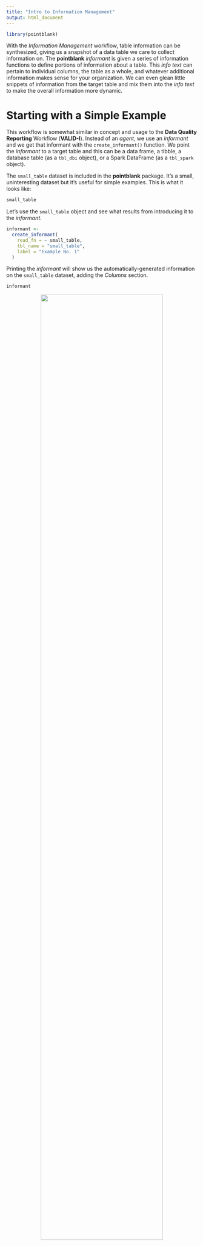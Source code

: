```yaml
---
title: "Intro to Information Management"
output: html_document
---
```


```r
library(pointblank)
```

With the *Information Management* workflow, table information can be synthesized, giving us a snapshot of a data table we care to collect information on. The **pointblank** *informant* is given a series of information functions to define portions of information about a table. This *info text* can pertain to individual columns, the table as a whole, and whatever additional information makes sense for your organization. We can even glean little snippets of information from the target table and mix them into the *info text* to make the overall information more dynamic.

# Starting with a Simple Example

This workflow is somewhat similar in concept and usage to the **Data Quality Reporting** Workflow (**VALID-I**). Instead of an *agent*, we use an *informant* and we get that informant with the `create_informant()` function. We point the *informant* to a target table and this can be a data frame, a tibble, a database table (as a `tbl_dbi` object), or a Spark DataFrame (as a `tbl_spark` object).

The `small_table` dataset is included in the **pointblank** package. It's a small, uninteresting dataset but it's useful for simple examples. This is what it looks like:

```r
small_table
```

Let's use the `small_table` object and see what results from introducing it to the *informant*.

```r
informant <- 
  create_informant(
    read_fn = ~ small_table,
    tbl_name = "small_table",
    label = "Example No. 1"
  )
```

Printing the *informant* will show us the automatically-generated information on the `small_table` dataset, adding the *Columns* section.

```r
informant
```

<div style="text-align: center;"><img src="https://silly-jackson-b3dec8.netlify.app/informant_report_1.png" width=80%></div>
<br>

Alternatively we can get the same report with `get_informant_report()` and have access to additional output options, like producing a narrower version of the output.

```r
get_informant_report(informant, size = "small")
```

<div style="text-align: center;"><img src="https://silly-jackson-b3dec8.netlify.app/informant_report_2.png" width=50%></div>
<br>

Either way, what we get in the initial reporting is very basic. What should be done next is to add information with the following set of `info_*()` functions:

- `info_tabular()`: Add information that focuses on aspects of the data table as a whole
- `info_columns()`: Add information that focuses on aspects of a data table's columns
- `info_section()`: Add information that focuses on some key aspect of the data table

Let's try adding some information with each of these functions and then look at the resulting report.

```r
informant <-
  create_informant(
    read_fn = ~ small_table,
    tbl_name = "small_table",
    label = "Example No. 2"
  ) %>%
  info_tabular(
    description = "This table is included in the **pointblank** pkg."
  ) %>%
  info_columns(
    columns = "date_time",
    info = "This column is full of timestamps."
  ) %>%
  info_section(
    section_name = "further information", 
    `examples and documentation` = "Examples for how to use the `info_*()` functions
    (and many more) are available at the 
    [**pointblank** site](https://rich-iannone.github.io/pointblank/)."
  )

informant
```

<div style="text-align: center;"><img src="https://silly-jackson-b3dec8.netlify.app/informant_report_3.png" width=80%></div>
<br>

As can be seen, the report is a bit more filled out with information. The **TABLE** and **COLUMNS** sections are in their prescribed order and the new section we named **FURTHER INFORMATION** follows those (and it has one subsection called **EXAMPLES and DOCUMENTATION**). Let's explore how each of the three different `info_*()` functions work.

# The **TABLE** Section and `info_tabular()`

The `info_tabular()` function adds information to the **TABLE** section. We use named arguments to define subsection names and their content. In the previous example `info_tabular(description = "This table is included in the **pointblank** pkg.")` was used to make the **DESCRIPTION** subsection (all section titles are automatically capitalized), and the *info text* is the Markdown text `"This table is included in the **pointblank** pkg."`. We can define as many subsections to the **TABLE** section as we need, either in the same `info_tabular()` call or across multiple calls. If we want to use more complicated subsection names than a single word, then we can enclose that text in back ticks. For example, why not put some emoji in your subsection name?

```r
informant %>% 
  info_tabular(`🔄 updates` = "This table is not regularly updated.")
```

<div style="text-align: center;"><img src="https://silly-jackson-b3dec8.netlify.app/informant_report_4.png" width=80%></div>
<p align="center">This is an excerpt of the complete report, showing just the report header and the <strong>TABLE</strong> section.</p>
<br>

The **TABLE** section is a great place to put all the information about the table that needs to be front and center. Examples of some useful topics for this section might include:

- a high-level summary of the table, stating its purpose and importance
- what each row of the table represents
- the main users of the table within an organization
- description of how the table is generated
- information on the frequency of updates

# The **COLUMNS** Section and `info_columns()`

The section that follows the **TABLE** section is **COLUMNS**. This section provides an opportunity to describe each table column in as much detail as necessary. Here, individual columns serve as subsections (automatically generated upon using `create_informant()`) and there can be subsections within each column as well.

The interesting thing about the information provided here via `info_columns()` is that the information is additive. We can make multiple calls of `info_columns()` and disperse common pieces of *info text* to multiple columns and append the text to any existing. Let's take a look at this in practice with the far more interesting `palmerpenguins::penguins` dataset. Here, we fill in information for each column by adapting [documentation](https://allisonhorst.github.io/palmerpenguins/reference/penguins.html) from the **palmerpenguins** package.

```r
informant_pp <- 
  create_informant(
    read_fn = ~ palmerpenguins::penguins,
    tbl_name = "penguins",
    label = "The `penguins` dataset from the **palmerpenguins** 📦."
  ) %>% 
  info_columns(
    columns = "species",
    `ℹ️` = "A factor denoting penguin species (*Adélie*, *Chinstrap*, and *Gentoo*)."
  ) %>%
  info_columns(
    columns = "island",
    `ℹ️` = "A factor denoting island in Palmer Archipelago, Antarctica
    (*Biscoe*, *Dream*, or *Torgersen*)."
  ) %>%
  info_columns(
    columns = "bill_length_mm",
    `ℹ️` = "A number denoting bill length"
  ) %>%
  info_columns(
    columns = "bill_depth_mm",
    `ℹ️` = "A number denoting bill depth"
  ) %>%
  info_columns(
    columns = "flipper_length_mm",
    `ℹ️` = "An integer denoting flipper length"
  ) %>%
  info_columns(
    columns = ends_with("mm"),
    `ℹ️` = "(in units of millimeters)."
  ) %>%
  info_columns(
    columns = "body_mass_g",
    `ℹ️` = "An integer denoting body mass (grams)."
  ) %>%
  info_columns(
    columns = "sex",
    `ℹ️` = "A factor denoting penguin sex (`\"female\"`, `\"male\"`)."
  ) %>%
  info_columns(
    columns = "year",
    `ℹ️` = "The study year (e.g., `2007`, `2008`, `2009`)."
  )

informant_pp
```

<div style="text-align: center;"><img src="https://silly-jackson-b3dec8.netlify.app/informant_report_5.png" width=80%></div>
<br>

We are able to provide subsections with the name `ℹ️` and, furthermore, use **tidyselect** functions like `ends_with()` to append *info text* to a common subsection that exists across multiple columns. This was useful for stating the units which were common across three columns: `bill_length_mm`, `bill_depth_mm`, and `flipper_length_mm`. The following **tidyselect** functions are available in **pointblank** to make this process easier:

- `starts_with()`: Match columns that start with a prefix.
- `ends_with()`: Match columns that end with a suffix.
- `contains()`: Match columns that contain a literal string.
- `matches()`: Perform matching with a regular expression.
- `everything()`: Select all columns.

# Extra Sections and `info_section()`

For all that information that we can't or don't want to put in the **TABLE** or **COLUMNS** sections, we can place it extra sections (and their subsections) with the `info_section()` function. These sections go below the aforementioned sections in the order of creation. Let's put together some extra sections that further describe the `palmerpenguins::penguins` dataset.

```r
informant_pp <- 
  informant_pp %>%
  info_section(
    section_name = "source",
    "References" = c(
"- Adélie penguins: Palmer Station Antarctica LTER and K. Gorman. 2020. Structural 
size measurements and isotopic signatures of foraging among adult male and female 
Adélie penguins (Pygoscelis adeliae) nesting along the Palmer Archipelago near
Palmer Station, 2007-2009 ver 5. Environmental Data Initiative
<https://doi.org/10.6073/pasta/98b16d7d563f265cb52372c8ca99e60f>",

"- Gentoo penguins: Palmer Station Antarctica LTER and K. Gorman. 2020. Structural
size measurements and isotopic signatures of foraging among adult male and female
Gentoo penguin (Pygoscelis papua) nesting along the Palmer Archipelago near Palmer
Station, 2007-2009 ver 5. Environmental Data Initiative
<https://doi.org/10.6073/pasta/7fca67fb28d56ee2ffa3d9370ebda689>",

"- Chinstrap penguins: Palmer Station Antarctica LTER and K. Gorman. 2020.
Structural size measurements and isotopic signatures of foraging among adult male
and female Chinstrap penguin (Pygoscelis antarcticus) nesting along the Palmer
Archipelago near Palmer Station, 2007-2009 ver 6. Environmental Data Initiative
<https://doi.org/10.6073/pasta/c14dfcfada8ea13a17536e73eb6fbe9e>
"
    ),
    "Note" = "
Originally published in: Gorman KB, Williams TD, Fraser WR (2014) Ecological Sexual
Dimorphism and Environmental Variability within a Community of Antarctic Penguins
(Genus Pygoscelis). PLoS ONE 9(3): e90081. doi:10.1371/journal.pone.0090081
"
)

informant_pp
```

<div style="text-align: center;"><img src="https://silly-jackson-b3dec8.netlify.app/informant_report_6.png" width=80%></div>
<p align="center">This is an excerpt of the complete report, showing just the <strong>SOURCE</strong> section and the footer.</p>
<br>

What other types of information go well in these separate sections? Some ideas are:

- any info related to the source of the data table (e.g., references, background, etc.)
- definitions/explanations of terms used above
- persons responsible for the data table, perhaps with contact information
- further details on how the table is produced
- any important issues with the table and notes on upcoming changes
- links to other information artifacts that pertain to the table
- information to do with the report itself (how meta!); this might include things like the update history, persons responsible, instructions on how to contribute, etc.

Really, the sky is the limit here! We can incorporate a great deal of useful information here and use this process to generate reports on all of the important tables within an organization.
